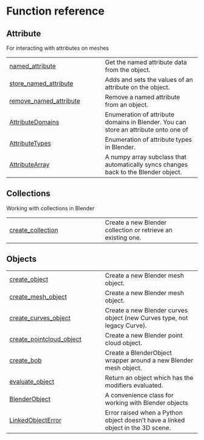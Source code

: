 # Function reference {.doc .doc-index}

## Attribute

For interacting with attributes on meshes

| | |
| --- | --- |
| [named_attribute](named_attribute.qmd#databpy.named_attribute) | Get the named attribute data from the object. |
| [store_named_attribute](store_named_attribute.qmd#databpy.store_named_attribute) | Adds and sets the values of an attribute on the object. |
| [remove_named_attribute](remove_named_attribute.qmd#databpy.remove_named_attribute) | Remove a named attribute from an object. |
| [AttributeDomains](AttributeDomains.qmd#databpy.AttributeDomains) | Enumeration of attribute domains in Blender. You can store an attribute onto one of |
| [AttributeTypes](AttributeTypes.qmd#databpy.AttributeTypes) | Enumeration of attribute types in Blender. |
| [AttributeArray](AttributeArray.qmd#databpy.AttributeArray) | A numpy array subclass that automatically syncs changes back to the Blender object. |

## Collections

Working with collections in Blender

| | |
| --- | --- |
| [create_collection](create_collection.qmd#databpy.create_collection) | Create a new Blender collection or retrieve an existing one. |

## Objects

| | |
| --- | --- |
| [create_object](create_object.qmd#databpy.create_object) | Create a new Blender mesh object. |
| [create_mesh_object](create_mesh_object.qmd#databpy.create_mesh_object) | Create a new Blender mesh object. |
| [create_curves_object](create_curves_object.qmd#databpy.create_curves_object) | Create a new Blender curves object (new Curves type, not legacy Curve). |
| [create_pointcloud_object](create_pointcloud_object.qmd#databpy.create_pointcloud_object) | Create a new Blender point cloud object. |
| [create_bob](create_bob.qmd#databpy.create_bob) | Create a BlenderObject wrapper around a new Blender mesh object. |
| [evaluate_object](evaluate_object.qmd#databpy.evaluate_object) | Return an object which has the modifiers evaluated. |
| [BlenderObject](BlenderObject.qmd#databpy.BlenderObject) | A convenience class for working with Blender objects |
| [LinkedObjectError](LinkedObjectError.qmd#databpy.LinkedObjectError) | Error raised when a Python object doesn't have a linked object in the 3D scene. |